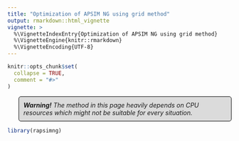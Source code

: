 ```yaml
---
title: "Optimization of APSIM NG using grid method"
output: rmarkdown::html_vignette
vignette: >
  %\VignetteIndexEntry{Optimization of APSIM NG using grid method}
  %\VignetteEngine{knitr::rmarkdown}
  %\VignetteEncoding{UTF-8}
---
```


```r
knitr::opts_chunk$set(
  collapse = TRUE,
  comment = "#>"
)
```

<style>
p.comment {
background-color: #DBDBDB;
padding: 10px;
border: 1px solid black;
margin-left: 25px;
border-radius: 5px;
font-style: italic;
}

</style>

<p class="comment">
<strong>Warning!</strong> The method in this page heavily depends on CPU resources which might not be suitable for every situation.
</p>

```r
library(rapsimng)
```
